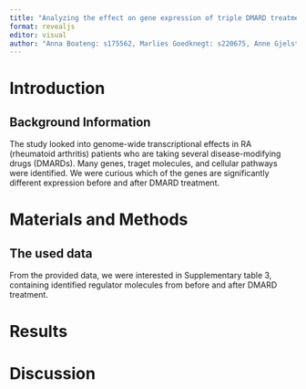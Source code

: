 ```yaml
---
title: "Analyzing the effect on gene expression of triple DMARD treatment"
format: revealjs
editor: visual
author: "Anna Boateng: s175562, Marlies Goedknegt: s220675, Anne Gjelstrup: s194530, Katja Jagd: s185395, Olivia Ronnenberg: s183359"
---
```


# Introduction

## Background Information

The study looked into genome-wide transcriptional effects in RA (rheumatoid arthritis) patients who are taking several disease-modifying drugs (DMARDs).
Many genes, traget molecules, and cellular pathways were identified. We were curious which of the genes are significantly different expression before and after DMARD treatment.

# Materials and Methods

## The used data

From the provided data, we were interested in Supplementary table 3, containing identified regulator molecules from before and after DMARD treatment.

# Results

# Discussion



